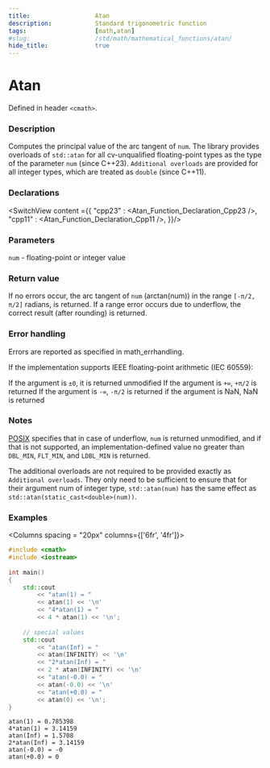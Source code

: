 ```yaml
---
title:                  Atan
description:            Standard trigonometric function
tags:                   [math,atan]
#slug:                  /std/math/mathematical_functions/atan/
hide_title:             true
---
```




# Atan

Defined in header `<cmath>`.

### Description

Computes the principal value of the arc tangent of `num`. 
The library provides overloads of `std::atan` for all cv-unqualified floating-point types as the type of the parameter `num` (since C++23).
`Additional overloads` are provided for all integer types, which are treated as `double`
(since C++11).


### Declarations

<SwitchView content ={{
    "cpp23" : <Atan_Function_Declaration_Cpp23 />,
    "cpp11" : <Atan_Function_Declaration_Cpp11 />,
}}/>


### Parameters
 
`num` - floating-point or integer value

### Return value

If no errors occur, the arc tangent of `num` (arctan(num)) in the range `[-π/2, π/2]` radians, is returned.
If a range error occurs due to underflow, the correct result (after rounding) is returned.

### Error handling

Errors are reported as specified in math_errhandling.

If the implementation supports IEEE floating-point arithmetic (IEC 60559):

If the argument is `±0`, it is returned unmodified
If the argument is `+∞`, `+π/2` is returned
If the argument is `-∞`, `-π/2` is returned
if the argument is NaN, NaN is returned

### Notes
[POSIX](https://pubs.opengroup.org/onlinepubs/9699919799/functions/atan.html) 
specifies that in case of underflow, `num` is returned unmodified, 
and if that is not supported, an implementation-defined value no greater than `DBL_MIN`, `FLT_MIN`, and `LDBL_MIN` is returned.

The additional overloads are not required to be provided exactly as `Additional overloads`. 
They only need to be sufficient to ensure that for their argument num of integer type, 
`std::atan(num)` has the same effect as `std::atan(static_cast<double>(num))`.

### Examples



<Columns spacing = "20px" columns={['6fr', '4fr']}>
<div>

```cpp
#include <cmath>
#include <iostream>
 
int main()
{
    std::cout 
        << "atan(1) = " 
        << atan(1) << '\n'
        << "4*atan(1) = " 
        << 4 * atan(1) << '\n';
 
    // special values
    std::cout 
        << "atan(Inf) = " 
        << atan(INFINITY) << '\n'
        << "2*atan(Inf) = " 
        << 2 * atan(INFINITY) << '\n'
        << "atan(-0.0) = " 
        << atan(-0.0) << '\n'
        << "atan(+0.0) = " 
        << atan(0) << '\n';
}

```

</div>

<div>

```plaintext title="Result"
atan(1) = 0.785398
4*atan(1) = 3.14159
atan(Inf) = 1.5708
2*atan(Inf) = 3.14159
atan(-0.0) = -0
atan(+0.0) = 0
```

</div>
</Columns>
